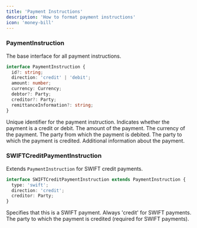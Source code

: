 ```yaml
---
title: 'Payment Instructions'
description: 'How to format payment instructions'
icon: 'money-bill'
---
```


### PaymentInstruction

The base interface for all payment instructions.

```typescript
interface PaymentInstruction {
  id?: string;
  direction: 'credit' | 'debit';
  amount: number;
  currency: Currency;
  debtor?: Party;
  creditor?: Party;
  remittanceInformation?: string;
}
```

<ParamField body="id" type="string" optional>
  Unique identifier for the payment instruction.
</ParamField>

<ParamField body="direction" type="string">
  Indicates whether the payment is a credit or debit.
</ParamField>

<ParamField body="amount" type="number">
  The amount of the payment.
</ParamField>

<ParamField body="currency" type="Currency">
  The currency of the payment.
</ParamField>

<ParamField body="debtor" type="Party" optional>
  The party from which the payment is debited.
</ParamField>

<ParamField body="creditor" type="Party" optional>
  The party to which the payment is credited.
</ParamField>

<ParamField body="remittanceInformation" type="string" optional>
  Additional information about the payment.
</ParamField>

### SWIFTCreditPaymentInstruction

Extends `PaymentInstruction` for SWIFT credit payments.

```typescript
interface SWIFTCreditPaymentInstruction extends PaymentInstruction {
  type: 'swift';
  direction: 'credit';
  creditor: Party;
}
```

<ParamField body="type" type="string">
  Specifies that this is a SWIFT payment.
</ParamField>

<ParamField body="direction" type="string">
  Always 'credit' for SWIFT payments.
</ParamField>

<ParamField body="creditor" type="Party">
  The party to which the payment is credited (required for SWIFT payments).
</ParamField>